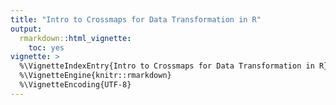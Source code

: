 ```yaml
---
title: "Intro to Crossmaps for Data Transformation in R"
output:
  rmarkdown::html_vignette:
    toc: yes
vignette: >
  %\VignetteIndexEntry{Intro to Crossmaps for Data Transformation in R}
  %\VignetteEngine{knitr::rmarkdown}
  %\VignetteEncoding{UTF-8}
---
```

